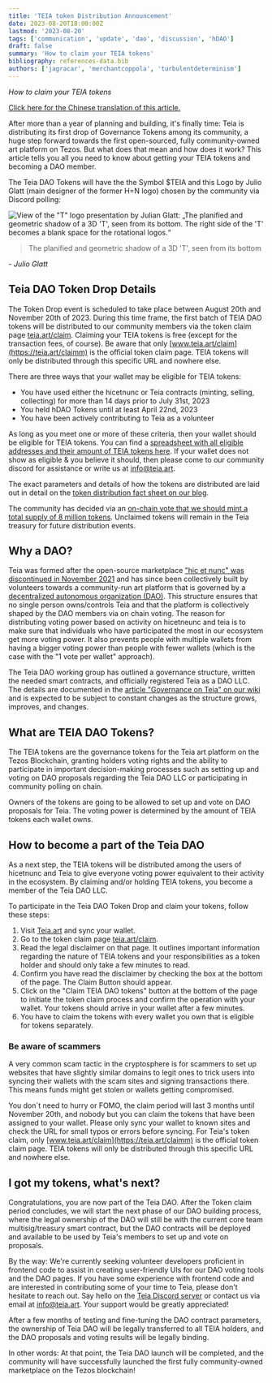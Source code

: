 ```yaml
---
title: 'TEIA token Distribution Announcement'
date: 2023-08-20T18:00:00Z
lastmod: '2023-08-20'
tags: ['communication', 'update', 'dao', 'discussion', 'hDAO']
draft: false
summary: 'How to claim your TEIA tokens'
bibliography: references-data.bib
authors: ['jagracar', 'merchantcoppola', 'turbulentdeterminism']
---
```


_How to claim your TEIA tokens_

[Click here for the Chinese translation of this article.](https://equable-mountain-09d.notion.site/TEIA-27800349c0b940e8886c4206e679ed82?pvs=4)

After more than a year of planning and building, it's finally time: Teia is distributing its first drop of Governance Tokens among its community, a huge step forward towards the first open-sourced, fully community-owned art platform on Tezos.
But what does that mean and how does it work? This article tells you all you need to know about getting your TEIA tokens and becoming a DAO member.

The Teia DAO Tokens will have the the Symbol $TEIA and this Logo by Julio Glatt (main designer of the former H=N logo) chosen by the community via Discord polling:

![View of the "T" logo presentation by Julian Glatt: „The planified and geometric shadow of a 3D 'T', seen from its bottom.
The right side of the 'T' becomes a blank space for the rotational logos.“](https://github.com/teia-community/teia-blog/assets/97635650/f23684f0-a95b-452c-a324-637d472d1008)

> The planified and geometric shadow of a 3D 'T', seen from its bottom

*- Julio Glatt*

## Teia DAO Token Drop Details

The Token Drop event is scheduled to take place between August 20th and November 20th of 2023. During this time frame, the first batch of TEIA DAO tokens will be distributed to our community members via the token claim page [teia.art/claim](https://teia.art/claim).
Claiming your TEIA tokens is free (except for the transaction fees, of course). Be aware that only [www.teia.art/claim](https://teia.art/claimm) is the official token claim page. TEIA tokens will only be distributed through this specific URL and nowhere else.

There are three ways that your wallet may be eligible for TEIA tokens:

- You have used either the hicetnunc or Teia contracts (minting, selling, collecting) for more than 14 days prior to July 31st, 2023
- You held hDAO Tokens until at least April 22nd, 2023
- You have been actively contributing to Teia as a volunteer


As long as you meet one or more of these criteria, then your wallet should be eligible for TEIA tokens.
You can find a [spreadsheet with all eligible addresses and their amount of TEIA tokens here](https://docs.google.com/spreadsheets/d/11jFANEUsvNSc9vQGD7sc46n_BOp8v0tGOLY1LG0KENk/edit?usp=sharing). If your wallet does not show as eligible & you believe it should, then please come to our community discord for assistance or write us at info@teia.art.

The exact parameters and details of how the tokens are distributed are laid out in detail on the [token distribution fact sheet on our blog](https://blog.teia.art/blog/fact-sheet-token-drop).

The community has decided via an [on-chain vote that we should mint a total supply of 8 million tokens](https://vote.teia.art/vote/QmeJ9ATjn4ge9phDzvpmdZzRZdRoKJdyk4swPiVgaxAx6z). Unclaimed tokens will remain in the Teia treasury for future distribution events.

## Why a DAO?

Teia was formed after the open-source marketplace ["hic et nunc" was discontinued in November 2021](https://github.com/crcdng/hen-timeline/blob/main/timeline.md) and has since been collectively built by volunteers towards a community-run art platform that is governed by a [decentralized autonomous organization (DAO)](https://en.wikipedia.org/wiki/Decentralized_autonomous_organization). This structure ensures that no single person owns/controls Teia and that the platform is collectively shaped by the DAO members via on chain voting. The reason for distributing voting power based on activity on hicetneunc and teia is to make sure that individuals who have participated the most in our ecosystem get more voting power. It also prevents people with multiple wallets from having a bigger voting power than people with fewer wallets (which is the case with the "1 vote per wallet" approach).

The Teia DAO working group has outlined a governance structure, written the needed smart contracts, and officially registered Teia as a DAO LLC. The details are documented in the [article "Governance on Teia" on our wiki](https://github.com/teia-community/teia-docs/wiki/Governance-on-Teia) and is expected to be subject to constant changes as the structure grows, improves, and changes.

## What are TEIA DAO Tokens?

The TEIA tokens are the governance tokens for the Teia art platform on the Tezos Blockchain, granting holders voting rights and the ability to participate in important decision-making processes such as setting up and voting on DAO proposals regarding the Teia DAO LLC or participating in community polling on chain.

Owners of the tokens are going to be allowed to set up and vote on DAO proposals for Teia. The voting power is determined by the amount of TEIA tokens each wallet owns. 


## How to become a part of the Teia DAO

As a next step, the TEIA tokens will be distributed among the users of hicetnunc and Teia to give everyone voting power equivalent to their activity in the ecosystem. By claiming and/or holding TEIA tokens, you become a member of the Teia DAO LLC.

To participate in the Teia DAO Token Drop and claim your tokens, follow these steps:
1. Visit [Teia.art](https://teia.art/) and sync your wallet.
2. Go to the token claim page [teia.art/claim](https://teia.art/claim).
3. Read the legal disclaimer on that page. It outlines important information regarding the nature of TEIA tokens and your responsibilities as a token holder and should only take a few minutes to read.
4. Confirm you have read the disclaimer by checking the box at the bottom of the page. The Claim Button should appear.
5. Click on the "Claim TEIA DAO tokens" button at the bottom of the page to initiate the token claim process and confirm the operation with your wallet. Your tokens should arrive in your wallet after a few minutes.
6. You have to claim the tokens with every wallet you own that is eligible for tokens separately.

### Be aware of scammers

A very common scam tactic in the cryptosphere is for scammers to set up websites that have slightly similar domains to legit ones to trick users into syncing their wallets with the scam sites and signing transactions there. This means funds might get stolen or wallets getting compromised.

You don´t need to hurry or FOMO, the claim period will last 3 months until November 20th, and nobody but you can claim the tokens that have been assigned to your wallet. Please only sync your wallet to known sites and check the URL for small typos or errors before syncing. For Teia's token claim, only [www.teia.art/claim](https://teia.art/claimm) is the official token claim page. TEIA tokens will only be distributed through this specific URL and nowhere else.


## I got my tokens, what's next?

Congratulations, you are now part of the Teia DAO. After the Token claim period concludes, we will start the next phase of our DAO building process, where the legal ownership of the DAO will still be with the current core team multisig/treasury smart contract, but the DAO contracts will be deployed and available to be used by Teia's members to set up and vote on proposals.

By the way: We're currently seeking volunteer developers proficient in frontend code to assist in creating user-friendly UIs for our DAO voting tools and the DAO pages. If you have some experience with frontend code and are interested in contributing some of your time to Teia, please don't hesitate to reach out. Say hello on the [Teia Discord server](https://discord.gg/mDH4KMqXJF) or contact us via email at info@teia.art. Your support would be greatly appreciated!

After a few months of testing and fine-tuning the DAO contract parameters, the ownership of Teia DAO will be legally transferred to all TEIA holders, and the DAO proposals and voting results will be legally binding. 

In other words: At that point, the Teia DAO launch will be completed, and the community will have successfully launched the first fully community-owned marketplace on the Tezos blockchain!
